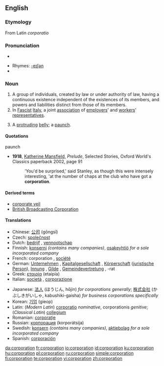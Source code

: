 {{wikipedia}}
==English==

===Etymology===
From Latin ''corporatio''

===Pronunciation===
*{{audio|en-us-corporation.ogg|Audio (US)}}

*Rhymes: [[Rhymes:English:-eɪʃǝn|-eɪʃǝn]]
*{{IPA|/'kɔːpoˈreɪʃn/}}

===Noun===
{{en-noun}}
#A group of individuals, created by law or under authority of law, having a continuous existence independent of the existences of its members, and powers and liabilities distinct from those of its members.
#In [[Fascist]] [[Italy]], a joint [[association]] of [[employers]]' and [[workers]]' [[representatives]].
# {{slang}} A [[protruding]] [[belly]]; a [[paunch]].

====Quotations====
;paunch
*'''1918''', [[w:Katherine Mansfield|Katherine Mansfield]], ''Prelude'', Selected Stories, Oxford World's Classics paperback 2002, page 91
*: 'You'd be surprised,' said Stanley, as though this were intensely interesting, 'at the number of chaps at the club who have got a '''corporation'''.

====Derived terms====
* [[corporate veil]]
* [[British Broadcasting Corporation]]

====Translations====
{{trans-top|company}}
*Chinese: [[公司]] (gōngsī)
*Czech: [[společnost]] {{f}}
*Dutch: [[bedrijf]] {{n}}, [[vennootschap]] {{n}}
*Finnish: [[konserni]] ''(contains many companies)'', [[osakeyhtiö]] ''for a sole incorporated company''
*French: corporation {{f}}, [[société]] {{f}}
*German: [[Unternehmen]] {{n}}, [[Kapitalgesellschaft]] {{f}}, [[Körperschaft]] {{f}} ([[juristische Person]]), [[Innung]] {{f}}, [[Gilde]] {{f}}, [[Gemeindevertretung]] {{f}}, -rat {{m}}  
*Greek: [[εταιρία]] (etaipía) {{f}}
*Italian: [[società]] {{f}}, [[corporazione]] {{f}}
{{trans-mid}}
*Japanese: [[法人]] (ほうじん, hōjin) ''for corporations generally''; [[株式会社]] (かぶしきがいしゃ, kabushiki-gaisha) ''for business corporations specifically''
*Korean: [[기업]] (gieop)
*Latin: (''Modern Latin'') [[corporatio]] {{f}} ''nominative'', corporationis ''genitive''; (''Classical Latin'') [[collegium]] {{n}}
*Romanian: [[corporaţie]] {{f}}
*Russian: [[корпорация]] (korporátsija) {{f}}
*Swedish: [[konsern]] ''(contains many companies)'', [[aktiebolag]] ''for a sole incorporated company''
*Spanish: [[corporación]] {{f}}
{{trans-bottom}}

{{trans-top|Italian association}}
{{trans-mid}}
{{trans-bottom}}

[[da:corporation]]
[[fr:corporation]]
[[io:corporation]]
[[id:corporation]]
[[ku:corporation]]
[[hu:corporation]]
[[pl:corporation]]
[[ru:corporation]]
[[simple:corporation]]
[[fi:corporation]]
[[te:corporation]]
[[vi:corporation]]
[[zh:corporation]]